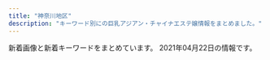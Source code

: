 ```yaml
---
title: "神奈川地区"
description: "キーワード別にの巨乳アジアン・チャイナエステ嬢情報をまとめました。"
---
```


新着画像と新着キーワードをまとめています。
2021年04月22日の情報です。

<DmmAffiliateIns />
<KeywordTable
  shops={
    [
    {
        "url": "http://onlyone-relax.xyz/",
        "name": "\u30ad\u30e5\u30fc\u30c8",
        "station": "JR\u5c0f\u7530\u539f\u99c5\u897f\u53e3",
        "keywords": {
            "E": 8,
            "F": 8,
            "C": 8,
            "D": 61
        },
        "img_links": [
            "http://onlyone-relax.xyz/images/cg02.jpg",
            "http://onlyone-relax.xyz/images/cg10.jpg",
            "http://onlyone-relax.xyz/images/top.png",
            "http://onlyone-relax.xyz/images/spacer300x450.png",
            "http://onlyone-relax.xyz/images/cg08.jpg",
            "http://onlyone-relax.xyz/images/cg07.jpg",
            "http://onlyone-relax.xyz/images/cg09.jpg",
            "http://onlyone-relax.xyz/images/cg03.jpg",
            "http://onlyone-relax.xyz/images/2.jpg",
            "http://onlyone-relax.xyz/images/4.jpg",
            "http://onlyone-relax.xyz/images/cg06.jpg",
            "http://onlyone-relax.xyz/images/cg05.jpg",
            "http://onlyone-relax.xyz/images/qr.jpg",
            "http://onlyone-relax.xyz/images/cg04.jpg",
            "http://onlyone-relax.xyz/images/1.jpg",
            "http://onlyone-relax.xyz/images/cg01.jpg",
            "http://onlyone-relax.xyz/images/top2.png"
        ]
    },
    {
        "url": "http://en.este88.com/",
        "keywords": {},
        "station": "JR\u85e4\u6ca2\u99c5\u5317\u53e3",
        "img_links": [
            "http://en.este88.com/gals/aya1.jpg",
            "http://en.este88.com/i/images/info_12.jpg",
            "http://en.este88.com/gals/saya1.jpg",
            "http://en.este88.com/i/images/info_07.jpg",
            "http://en.este88.com/gals/emi1.jpg",
            "http://en.este88.com/gals/rena1.jpg",
            "http://en.este88.com/gals/yuyu1.jpg",
            "http://en.este88.com/i/images/info_15.jpg",
            "http://en.este88.com/gals/koko1.jpg",
            "http://en.este88.com/gals/asuka1.jpg",
            "http://en.este88.com/gals/nana1.jpg",
            "http://en.este88.com/i/images/info_09.jpg",
            "http://en.este88.com/images/info.png",
            "http://en.este88.com/gals/mika1.jpg"
        ],
        "name": "\u7e01"
    },
    {
        "keywords": {},
        "name": "\u82b1\u306e\u604b",
        "url": "http://www.sh-riraku77.site/",
        "img_links": [
            "http://www.sh-riraku77.site/plus/images/room1.jpg",
            "http://www.sh-riraku77.site/uploads/210325/1-210325133926495.jpg",
            "http://www.sh-riraku77.site/plus/images/room4.jpg",
            "http://www.sh-riraku77.site/plus/images/room2.jpg",
            "http://www.sh-riraku77.site/picture/s_new.png",
            "http://www.sh-riraku77.site/picture/photo3.png",
            "http://www.sh-riraku77.site/picture/top22.png",
            "http://www.sh-riraku77.site/picture/end.png",
            "http://www.sh-riraku77.site/uploads/201214/1-201214130312232.jpg",
            "http://www.sh-riraku77.site/picture/i_therapist.png",
            "http://www.sh-riraku77.site/plus/images/room3.jpg",
            "http://www.sh-riraku77.site/picture/top23.png",
            "http://www.sh-riraku77.site/picture/s_staff.png"
        ],
        "station": "JR\u65b0\u6749\u7530\u99c5\u897f\u53e3"
    },
    {
        "url": "https://candy.jps.cm/",
        "station": "\u5927\u78ef\u99c5",
        "img_links": [
            "https://candy.jps.cm/images/news_bj2.jpg",
            "https://candy.jps.cm/images/top.jpg",
            "https://candy.jps.cm/images/room4.jpg",
            "https://candy.jps.cm/images/s_link.jpg",
            "https://candy.jps.cm/photos/sites/46/2021/03/2021032412025519.jpg",
            "https://candy.jps.cm/photos/sites/46/2021/03/2021032412025333.jpg",
            "https://candy.jps.cm/images/s_staff.jpg",
            "https://candy.jps.cm/images/mobile.jpg",
            "https://candy.jps.cm/images/tel.jpg",
            "https://candy.jps.cm/images/new.jpg",
            "https://candy.jps.cm/images/room1.jpg",
            "https://candy.jps.cm/images/s_face.jpg",
            "https://candy.jps.cm/images/room2.jpg",
            "https://candy.jps.cm/images/s2.jpg",
            "https://candy.jps.cm/photos/sites/46/2021/03/2021032412025477.jpg",
            "https://candy.jps.cm/photos/sites/46/2021/03/2021032412025571.jpg",
            "https://candy.jps.cm/images/room3.jpg",
            "https://candy.jps.cm/images/s1.jpg",
            "https://candy.jps.cm/images/s_news.jpg"
        ],
        "keywords": {
            "C": 12,
            "D": 64,
            "85": 16,
            "86": 48
        },
        "name": "\u30ad\u30e3\u30f3\u30c7\u30a3"
    },
    {
        "name": "\u5143\u6c17\u3082\u308a\u3082\u308a",
        "keywords": {},
        "station": "\u79e6\u91ce\u99c5\u5317\u53e3",
        "url": "http://genkimorimori.ies.bz/",
        "img_links": [
            "http://genkimorimori.ies.bz/images/g7.jpg",
            "http://genkimorimori.ies.bz/images/mobile.jpg",
            "http://genkimorimori.ies.bz/images/g13.jpg",
            "http://genkimorimori.ies.bz/photos/sites/68/2021/03/2021031903185869.jpg",
            "http://genkimorimori.ies.bz/photos/sites/68/2020/11/2020110308572993.jpg",
            "http://genkimorimori.ies.bz/images/g11.jpg",
            "http://genkimorimori.ies.bz/images/g16.jpg",
            "http://genkimorimori.ies.bz/photos/sites/68/2020/11/2020112402100578.jpg",
            "http://genkimorimori.ies.bz/images/info.jpg",
            "http://genkimorimori.ies.bz/images/g15.jpg",
            "http://genkimorimori.ies.bz/images/1.jpg",
            "http://genkimorimori.ies.bz/photos/sites/68/2020/12/2020120703525262.jpg",
            "http://genkimorimori.ies.bz/images/staff_bj3.jpg",
            "http://genkimorimori.ies.bz/photos/sites/68/2020/12/202012150154361.jpg",
            "http://genkimorimori.ies.bz/images/info2.jpg",
            "http://genkimorimori.ies.bz/images/g3.jpg",
            "http://genkimorimori.ies.bz/photos/sites/68/2020/11/2020112402100696.jpg",
            "http://genkimorimori.ies.bz/images/top.jpg",
            "http://genkimorimori.ies.bz/photos/sites/68/2020/12/2020120502191455.jpg",
            "http://genkimorimori.ies.bz/images/s_link.jpg",
            "http://genkimorimori.ies.bz/images/s_staff.jpg",
            "http://genkimorimori.ies.bz/photos/sites/68/2021/01/2021011903470168.jpg",
            "http://genkimorimori.ies.bz/photos/sites/68/2020/11/2020110308572890.jpg",
            "http://genkimorimori.ies.bz/photos/sites/68/2020/11/2020110308582485.jpg",
            "http://genkimorimori.ies.bz/images/dairy1.jpg",
            "http://genkimorimori.ies.bz/photos/sites/68/2021/04/2021040109162539.jpg",
            "http://genkimorimori.ies.bz/images/g2.jpg",
            "http://genkimorimori.ies.bz/photos/sites/68/2020/12/2020121003212539.jpg",
            "http://genkimorimori.ies.bz/images/s_cosplay.jpg",
            "http://genkimorimori.ies.bz/images/g10.jpg",
            "http://genkimorimori.ies.bz/images/g14.jpg",
            "http://genkimorimori.ies.bz/images/g17.jpg",
            "http://genkimorimori.ies.bz/images/pick.jpg",
            "http://genkimorimori.ies.bz/photos/sites/68/2021/01/2021013007244222.jpg",
            "http://genkimorimori.ies.bz/images/g1.jpg",
            "http://genkimorimori.ies.bz/images/news1.jpg",
            "http://genkimorimori.ies.bz/photos/sites/68/2020/11/2020110308572868.jpg",
            "http://genkimorimori.ies.bz/images/2.jpg"
        ]
    },
    {
        "station": "JR\u5e73\u585a\u99c5\u897f\u53e3",
        "keywords": {
            "C": 6
        },
        "name": "\u693f",
        "url": "http://o-jp.com/tsubaki/",
        "img_links": [
            "http://o-jp.com/tsubaki/images/mimi1.jpg",
            "http://o-jp.com/tsubaki/images/photo01.jpg",
            "http://o-jp.com/tsubaki/images/t_mobile.jpg",
            "http://o-jp.com/tsubaki/images/photo04.jpg",
            "http://o-jp.com/tsubaki/images/t_discount.jpg",
            "http://o-jp.com/tsubaki/images/photo02.jpg",
            "http://o-jp.com/tsubaki/images/index_enter.jpg",
            "http://o-jp.com/tsubaki/images/photo03.jpg"
        ]
    },
    {
        "station": "JR\u6238\u585a\u99c5\u6771\u53e3",
        "url": "http://pretty-esthe.com/",
        "keywords": {
            "86": 18,
            "E": 3,
            "D": 15
        },
        "img_links": [
            "http://pretty-esthe.com/images/staff_s.png",
            "http://pretty-esthe.com/images/cg02.jpg",
            "http://pretty-esthe.com/images/cg06.jpg",
            "http://pretty-esthe.com/images/r2.jpg",
            "http://pretty-esthe.com/images/cg05.jpg",
            "http://pretty-esthe.com/images/cg07.jpg",
            "http://pretty-esthe.com/images/r3.jpg",
            "http://pretty-esthe.com/images/evetop.png",
            "http://pretty-esthe.com/images/cg09.jpg",
            "http://pretty-esthe.com/images/top.png",
            "http://pretty-esthe.com/images/r1.jpg",
            "http://pretty-esthe.com/images/r4.jpg",
            "http://pretty-esthe.com/images/cg01.jpg",
            "http://pretty-esthe.com/images/news.png"
        ],
        "name": "\u840c\u3048"
    },
    {
        "keywords": {},
        "name": "\u3055\u308f\u3084\u304b",
        "station": "JR\u5e73\u585a\u99c5\u5317\u53e3",
        "img_links": [
            "http://hiratsuka-est.com/images/g4.jpg",
            "http://hiratsuka-est.com/images/rr1.jpg",
            "http://hiratsuka-est.com/images/zi-staff.png",
            "http://hiratsuka-est.com/images/zi-link.png",
            "http://hiratsuka-est.com/images/tiao2.jpg",
            "http://hiratsuka-est.com/images/chc.jpg",
            "http://hiratsuka-est.com/images/r1.jpg",
            "http://hiratsuka-est.com/images/r5.jpg",
            "http://hiratsuka-est.com/images/top.jpg",
            "http://hiratsuka-est.com/images/g0.jpg",
            "http://hiratsuka-est.com/images/banna2.jpg",
            "http://hiratsuka-est.com/images/mi.jpg",
            "http://hiratsuka-est.com/images/g1.jpg",
            "http://hiratsuka-est.com/images/zi-faq.png",
            "http://hiratsuka-est.com/images/rina.jpg",
            "http://hiratsuka-est.com/images/tel.jpg",
            "http://hiratsuka-est.com/images/left.jpg",
            "http://hiratsuka-est.com/images/banna.jpg",
            "http://hiratsuka-est.com/images/r9.jpg",
            "http://hiratsuka-est.com/images/g2.jpg",
            "http://hiratsuka-est.com/images/g3.jpg",
            "http://hiratsuka-est.com/images/right.jpg",
            "http://hiratsuka-est.com/images/new1.jpg",
            "http://hiratsuka-est.com/images/r3.jpg",
            "http://hiratsuka-est.com/images/banna1.jpg",
            "http://hiratsuka-est.com/images/r7.jpg",
            "http://hiratsuka-est.com/images/r4.jpg",
            "http://hiratsuka-est.com/images/ll1.jpg",
            "http://hiratsuka-est.com/images/r8.jpg",
            "http://hiratsuka-est.com/images/r6.jpg"
        ],
        "url": "http://hiratsuka-est.com/"
    },
    {
        "img_links": [
            "http://lavender-est.xyz/girl/7_2.jpg",
            "http://lavender-est.xyz/images/tel.png",
            "http://lavender-est.xyz/girl/2_1.jpg",
            "http://lavender-est.xyz/girl/11_2.jpg",
            "http://lavender-est.xyz/girl/9_1.jpg",
            "http://lavender-est.xyz/girl/3_1.jpg",
            "http://lavender-est.xyz/images/room/r1.jpg",
            "http://lavender-est.xyz/images/room/r3.jpg",
            "http://lavender-est.xyz/girl/8.jpg",
            "http://lavender-est.xyz/girl/15_1.jpg",
            "http://lavender-est.xyz/images/room/r4.jpg",
            "http://lavender-est.xyz/girl/7.jpg",
            "http://lavender-est.xyz/girl/5.jpg",
            "http://lavender-est.xyz/girl/4_1.jpg",
            "http://lavender-est.xyz/girl/2.jpg",
            "http://lavender-est.xyz/images/bar_staff.jpg",
            "http://lavender-est.xyz/girl/7_1.jpg",
            "http://lavender-est.xyz/images/pro_girl_line.jpg",
            "http://lavender-est.xyz/girl/5_2.jpg",
            "http://lavender-est.xyz/girl/5_1.jpg",
            "http://lavender-est.xyz/images/lr_02.jpg",
            "http://lavender-est.xyz/images/twitter.jpg",
            "http://lavender-est.xyz/girl/14_2.jpg",
            "http://lavender-est.xyz/girl/9.jpg",
            "http://lavender-est.xyz/girl/10_2.jpg",
            "http://lavender-est.xyz/girl/6.jpg",
            "http://lavender-est.xyz/images/mobile.png",
            "http://lavender-est.xyz/girl/14.jpg",
            "http://lavender-est.xyz/girl/14_1.jpg",
            "http://lavender-est.xyz/girl/10.jpg",
            "http://lavender-est.xyz/girl/4.jpg",
            "http://lavender-est.xyz/girl/9_2.jpg",
            "http://lavender-est.xyz/i/girl/11.jpg",
            "http://lavender-est.xyz/girl/10_1.jpg",
            "http://lavender-est.xyz/girl/15.jpg",
            "http://lavender-est.xyz/girl/11_1.jpg",
            "http://lavender-est.xyz/girl/11.jpg",
            "http://lavender-est.xyz/girl/5_3.jpg",
            "http://lavender-est.xyz/girl/3.jpg",
            "http://lavender-est.xyz/images/room/r2.jpg",
            "http://lavender-est.xyz/images/top01.jpg"
        ],
        "station": "JR\u85e4\u6ca2\u99c5\u5357\u53e3",
        "name": "\u30e9\u30d9\u30f3\u30c0\u30fc",
        "url": "http://lavender-est.xyz/",
        "keywords": {}
    },
    {
        "keywords": {},
        "station": "JR\u5927\u8239\u99c5\u6771\u53e3",
        "url": "http://haruk.work/",
        "img_links": [
            "http://haruk.work/images/2.jpg",
            "http://haruk.work/img/akari1.jpg",
            "http://haruk.work/sp/images/head.jpg",
            "http://haruk.work/sp/images/info.png",
            "http://haruk.work/images/sys.png",
            "http://haruk.work/sp/img/ayumi1.jpg",
            "http://haruk.work/sp/images/int5.jpg",
            "http://haruk.work/sp/images/2.jpg",
            "http://haruk.work/sp/images/sms.jpg",
            "http://haruk.work/images/line.png",
            "http://haruk.work/sp/images/footer.png",
            "http://haruk.work/images/rec2.jpg",
            "http://haruk.work/images/1.jpg",
            "http://haruk.work/sp/images/1.jpg",
            "http://haruk.work/sp/images/3.jpg",
            "http://haruk.work/images/interior_t.jpg",
            "http://haruk.work/sp/images/staff_t.jpg",
            "http://haruk.work/sp/images/info_t.jpg",
            "http://haruk.work/sp/menu/staff.jpg",
            "http://haruk.work/sp/images/ac1.jpg",
            "http://haruk.work/sp/images/interior_t.jpg",
            "http://haruk.work/images/info.png",
            "http://haruk.work/images/int1.png",
            "http://haruk.work/sp/images/int4.jpg",
            "http://haruk.work/images/sm.jpg",
            "http://haruk.work/sp/images/rec1.png",
            "http://haruk.work/images/news.png",
            "http://haruk.work/images/ta.jpg",
            "http://haruk.work/sp/img/yuna1.jpg",
            "http://haruk.work/sp/img/akari1.jpg",
            "http://haruk.work/img/ayumi1.jpg",
            "http://haruk.work/images/3.jpg",
            "http://haruk.work/images/head.jpg",
            "http://haruk.work/img/yuna1.jpg",
            "http://haruk.work/sp/images/int3.jpg",
            "http://haruk.work/images/tel.jpg",
            "http://haruk.work/sp/images/newsb.png",
            "http://haruk.work/sp/images/sys.png",
            "http://haruk.work/images/staff_t.jpg",
            "http://haruk.work/sp/menu/top.jpg",
            "http://haruk.work/sp/images/int1.jpg",
            "http://haruk.work/images/int2.png",
            "http://haruk.work/sp/images/rec2.jpg",
            "http://haruk.work/sp/images/ac2.jpg",
            "http://haruk.work/sp/images/int2.jpg",
            "http://haruk.work/sp/images/news.jpg",
            "http://haruk.work/images/rec1.png",
            "http://haruk.work/sp/images/tel.jpg"
        ],
        "name": "\u5eb7\u7f8e\uff5e\u30b3\u30a6\u30df\uff5e"
    },
    {
        "url": "http://izumi.ests.jp/",
        "img_links": [
            "http://izumi.ests.jp/images/info2.jpg",
            "http://izumi.ests.jp/images/s1.jpg",
            "http://izumi.ests.jp/images/s_news.jpg",
            "http://izumi.ests.jp/photos/sites/54/2020/09/2020092004565418.jpg",
            "http://izumi.ests.jp/photos/sites/54/2019/10/2019100205592997.jpg",
            "http://izumi.ests.jp/photos/sites/54/2020/05/2020051209400132.jpg",
            "http://izumi.ests.jp/photos/sites/54/2020/07/2020070605483923.jpg",
            "http://izumi.ests.jp/images/room2.jpg",
            "http://izumi.ests.jp/images/service2.jpg",
            "http://izumi.ests.jp/images/room1.jpg",
            "http://izumi.ests.jp/images/info.jpg",
            "http://izumi.ests.jp/images/service4.jpg",
            "http://izumi.ests.jp/photos/sites/54/2020/12/2020121307073529.jpg",
            "http://izumi.ests.jp/images/s3.jpg",
            "http://izumi.ests.jp/images/top.jpg",
            "http://izumi.ests.jp/images/service3.jpg",
            "http://izumi.ests.jp/photos/sites/54/2019/10/2019100205593058.jpg",
            "http://izumi.ests.jp/images/room4.jpg",
            "http://izumi.ests.jp/images/service1.jpg",
            "http://izumi.ests.jp/images/room3.jpg",
            "http://izumi.ests.jp/images/mobile.jpg"
        ],
        "station": "\u6e58\u5357\u53f0\u99c5\u897f\u53e3",
        "keywords": {
            "85": 28,
            "87": 7,
            "86": 7,
            "E": 7,
            "D": 35
        },
        "name": "\u6e58\u5357\u604b"
    },
    {
        "img_links": [
            "http://yu-raku.info/staff/s-miki1.jpg",
            "http://yu-raku.info/staff/s-yuko1.jpg",
            "http://yu-raku.info/images/c-therapist0.png",
            "http://yu-raku.info/images/pic-interior.png",
            "http://yu-raku.info/sp/images/bar-cover.png",
            "http://yu-raku.info/images/bar-therapist.png",
            "http://yu-raku.info/images/cam30min.png",
            "http://yu-raku.info/staff/s-nana1.jpg",
            "http://yu-raku.info/staff/s-kana1.jpg",
            "http://yu-raku.info/staff/s-emi5.jpg",
            "http://yu-raku.info/sp/images/bar-cam.png",
            "http://yu-raku.info/images/bar-cam.png",
            "http://yu-raku.info/images/sm-cam30min.png",
            "http://yu-raku.info/staff/s-sayuri1.jpg",
            "http://yu-raku.info/staff/s-niri1.jpg",
            "http://yu-raku.info/images/fotter.jpg",
            "http://yu-raku.info/images/bar-info.png",
            "http://yu-raku.info/staff/s-emi3.jpg",
            "http://yu-raku.info/images/b-interior.jpg",
            "http://yu-raku.info/sp/images/b-tel.png",
            "http://yu-raku.info/images/c-top0.png",
            "http://yu-raku.info/images/bar-interior.png",
            "http://yu-raku.info/staff/s-emi4.jpg",
            "http://yu-raku.info/images/bar-cover.png"
        ],
        "keywords": {},
        "url": "http://yu-raku.info/",
        "station": "JR\u5927\u8239\u99c5\u6771\u53e3",
        "name": "\u60a0\u697d"
    },
    {
        "keywords": {},
        "name": "\u968f\u7e01",
        "img_links": [
            "http://sui-en.work/img/hana1.jpg",
            "http://sui-en.work/images/sys3.png",
            "http://sui-en.work/images/news.jpg",
            "http://sui-en.work/images/b2.jpg",
            "http://sui-en.work/images/int3.png",
            "http://sui-en.work/images/staff_t.png",
            "http://sui-en.work/images/sys2.jpg",
            "http://sui-en.work/img/yuki1.jpg",
            "http://sui-en.work/images/b1.jpg",
            "http://sui-en.work/images/mobile.jpg",
            "http://sui-en.work/images/info.jpg",
            "http://sui-en.work/images/1.png",
            "http://sui-en.work/images/4.png",
            "http://sui-en.work/images/2.png",
            "http://sui-en.work/img/kaori1.jpg",
            "http://sui-en.work/images/head.jpg",
            "http://sui-en.work/images/int1.png",
            "http://sui-en.work/images/3.png",
            "http://sui-en.work/images/interior_t.png",
            "http://sui-en.work/img/sena1.jpg",
            "http://sui-en.work/images/int2.png",
            "http://sui-en.work/images/sys1.jpg",
            "http://sui-en.work/images/tr.jpg",
            "http://sui-en.work/images/ta.jpg"
        ],
        "station": "JR\u5e73\u585a\u99c5\u5317\u53e3",
        "url": "http://sui-en.work/"
    },
    {
        "url": "http://hana-tobira.xyz/",
        "name": "\u82b1\u306e\u6249",
        "img_links": [
            "http://hana-tobira.xyz/images/tite-staff.jpg",
            "http://hana-tobira.xyz/images/g4.jpg",
            "http://hana-tobira.xyz/images/tite-i.png",
            "http://hana-tobira.xyz/images/g5.jpg",
            "http://hana-tobira.xyz/images/mobile.jpg",
            "http://hana-tobira.xyz/images/g.jpg",
            "http://hana-tobira.xyz/images/pickup_t.jpg",
            "http://hana-tobira.xyz/images/g2.jpg",
            "http://hana-tobira.xyz/images/tite-link.jpg",
            "http://hana-tobira.xyz/images/end.png",
            "http://hana-tobira.xyz/images/g7.jpg",
            "http://hana-tobira.xyz/images/g6.jpg"
        ],
        "keywords": {
            "C": 13
        },
        "station": "JR\u85e4\u6ca2\u99c5\u5357\u53e3"
    },
    {
        "url": "http://hoguraku.info/",
        "img_links": [
            "http://hoguraku.info/_src/22294025/1_20180513213551260.jpg",
            "http://hoguraku.info/_src/22266495/navi_06.png",
            "http://hoguraku.info/_src/55131553/img20210408153832112943.png",
            "http://hoguraku.info/_src/37673393/wechatimg98.jpg",
            "http://hoguraku.info/_src/22294026/wechatimg239.jpg",
            "http://hoguraku.info/_src/22266490/navi2_03.png",
            "http://hoguraku.info/_src/22294409/img20180513220122069421.png",
            "http://hoguraku.info/_src/22266400/wechatimg94_20191205204136458.jpg",
            "http://hoguraku.info/_src/22293865/sign.png",
            "http://hoguraku.info/_src/25168346/staff-2_20180823215120776.jpg",
            "http://hoguraku.info/_src/22296695/pup.png",
            "http://hoguraku.info/_src/22294030/wechatimg175.jpg",
            "http://hoguraku.info/_src/22266494/navi2_05.png",
            "http://hoguraku.info/_src/22266486/navi2_01.png",
            "http://hoguraku.info/staff-1.jpg",
            "http://hoguraku.info/_src/22294031/wechatimg175.jpg",
            "http://hoguraku.info/staff-2.jpg",
            "http://hoguraku.info/_src/22266487/navi_02.png",
            "http://hoguraku.info/staff-4.jpg",
            "http://hoguraku.info/_src/22293601/newspinkup.png",
            "http://hoguraku.info/_src/22266488/navi2_02.png",
            "http://hoguraku.info/_src/22266493/navi_05.png",
            "http://hoguraku.info/_src/22294027/wechatimg239.jpg",
            "http://hoguraku.info/_src/22294024/1_20180513213551260.jpg",
            "http://hoguraku.info/_src/22293781/sign.png",
            "http://hoguraku.info/_src/22266489/navi_03.png",
            "http://hoguraku.info/_src/22266398/img20180513214352559347.png",
            "http://hoguraku.info/_src/22296687/pup.png",
            "http://hoguraku.info/_src/22266496/navi2_06.png",
            "http://hoguraku.info/_src/22266524/wechatimg96_20191205204603604.jpg",
            "http://hoguraku.info/_src/22266491/navi_04.png",
            "http://hoguraku.info/_src/22296697/pup.png",
            "http://hoguraku.info/_src/22294028/3_20180513213551306.jpg",
            "http://hoguraku.info/staff-3.jpg",
            "http://hoguraku.info/_src/22293610/pup.png",
            "http://hoguraku.info/_src/22293820/wechatimg744.jpg",
            "http://hoguraku.info/_src/22266485/navi_01.png",
            "http://hoguraku.info/_src/22294029/3_20180513213551306.jpg",
            "http://hoguraku.info/_src/22266492/navi2_04.png"
        ],
        "keywords": {},
        "name": "\u3055\u304f\u3089",
        "station": "JR\u5927\u8239\u99c5\u6771\u53e3"
    },
    {
        "station": "\u4e0a\u5927\u5ca1\u99c5",
        "keywords": {
            "D": 10,
            "88": 5,
            "85": 5,
            "C": 13,
            "87": 10,
            "E": 10
        },
        "name": "\u3075\u308f\u3075\u308f\u5a18",
        "img_links": [
            "https://fuwafuwa-girl.jpn.vin/photos/sites/34/2021/02/2021022406110384.jpg",
            "https://fuwafuwa-girl.jpn.vin/images/room3.jpg",
            "https://fuwafuwa-girl.jpn.vin/images/m15.jpg",
            "https://fuwafuwa-girl.jpn.vin/images/m8.jpg",
            "https://fuwafuwa-girl.jpn.vin/images/m13.jpg",
            "https://fuwafuwa-girl.jpn.vin/images/m7.jpg",
            "https://fuwafuwa-girl.jpn.vin/images/m14.jpg",
            "https://fuwafuwa-girl.jpn.vin/images/room4.jpg",
            "https://fuwafuwa-girl.jpn.vin/images/info.jpg",
            "https://fuwafuwa-girl.jpn.vin/images/s_staff.png",
            "https://fuwafuwa-girl.jpn.vin/images/room1.jpg",
            "https://fuwafuwa-girl.jpn.vin/images/s_link.png",
            "https://fuwafuwa-girl.jpn.vin/photos/sites/34/2021/02/2021022406110276.jpg",
            "https://fuwafuwa-girl.jpn.vin/images/s_massage.png",
            "https://fuwafuwa-girl.jpn.vin/images/s_news.png",
            "https://fuwafuwa-girl.jpn.vin/photos/sites/34/2021/02/2021022406110282.jpg",
            "https://fuwafuwa-girl.jpn.vin/images/m11.jpg",
            "https://fuwafuwa-girl.jpn.vin/images/m10.jpg",
            "https://fuwafuwa-girl.jpn.vin/images/m9.jpg",
            "https://fuwafuwa-girl.jpn.vin/images/m12.jpg",
            "https://fuwafuwa-girl.jpn.vin/images/room2.jpg",
            "https://fuwafuwa-girl.jpn.vin/images/s_pick.png",
            "https://fuwafuwa-girl.jpn.vin/images/mobile.jpg",
            "https://fuwafuwa-girl.jpn.vin/photos/sites/34/2021/02/202102240611046.jpg",
            "https://fuwafuwa-girl.jpn.vin/images/top.png"
        ],
        "url": "https://fuwafuwa-girl.jpn.vin/"
    },
    {
        "img_links": [
            "http://cherry.este.work/yui.jpg",
            "http://cherry.este.work/foot01.jpg",
            "http://cherry.este.work/staff05-b.png",
            "http://cherry.este.work/m-head03.jpg",
            "http://cherry.este.work/baner.jpg",
            "http://cherry.este.work/anna.jpg",
            "http://cherry.este.work/staff03-b.png",
            "http://cherry.este.work/call.png",
            "http://cherry.este.work/staff02-b.png"
        ],
        "station": "JR\u5c0f\u7530\u539f\u99c5\u6771\u53e3",
        "name": "\u30cf\u30cb\u30fc\u30cf\u30cb\u30fc",
        "keywords": {
            "90": 3,
            "F": 1,
            "E": 1,
            "92": 1,
            "D": 3,
            "85": 1
        },
        "url": "http://cherry.este.work/"
    },
    {
        "station": "\u6e58\u5357\u53f0\u99c5\u897f\u53e3",
        "keywords": {},
        "img_links": [
            "http://vinerty.xyz/uploads/210414/1-210414154313312.jpg",
            "http://vinerty.xyz/uploads/210414/1-21041416305D18.jpg",
            "http://vinerty.xyz/templets/default/picture/rec1.png",
            "http://vinerty.xyz/uploads/210414/1-2104141542145O.jpg",
            "http://vinerty.xyz/uploads/180620/1-1P62010154K00.png",
            "http://vinerty.xyz/uploads/210414/1-21041415424K61.jpg",
            "http://vinerty.xyz/templets/default/picture/head.jpg",
            "http://vinerty.xyz/uploads/210414/1-210414154346291.png",
            "http://vinerty.xyz/uploads/180620/1-1P62010193X63.jpg",
            "http://vinerty.xyz/uploads/210414/1-2104141542312N.jpg",
            "http://vinerty.xyz/templets/default/picture/staff_t.jpg",
            "http://vinerty.xyz/templets/default/picture/news.jpg",
            "http://vinerty.xyz/templets/default/picture/interior_t.jpg"
        ],
        "name": "\u6e05\u6c34\u6e7e",
        "url": "http://vinerty.xyz/"
    },
    {
        "url": "http://www.relax-fairyark.info/",
        "station": "JR\u85e4\u6ca2\u99c5\u5357\u53e3",
        "img_links": [
            "http://www.relax-fairyark.info/img/st227.jpg",
            "http://www.relax-fairyark.info/img/st255.jpg",
            "http://www.relax-fairyark.info/img/vlt.png",
            "http://www.relax-fairyark.info/img/sta260.jpg",
            "http://www.relax-fairyark.info/img/st150.jpg",
            "http://www.relax-fairyark.info/img/st262.jpg",
            "http://www.relax-fairyark.info/img/sta150.jpg",
            "http://www.relax-fairyark.info/img/sta223.jpg",
            "http://www.relax-fairyark.info/img/body2.jpg",
            "http://www.relax-fairyark.info/img/botton.jpg",
            "http://www.relax-fairyark.info/img/head.jpg",
            "http://www.relax-fairyark.info/img/st220.jpg",
            "http://www.relax-fairyark.info/img/sta213.jpg",
            "http://www.relax-fairyark.info/img/st260.jpg",
            "http://www.relax-fairyark.info/img/st1.jpg",
            "http://www.relax-fairyark.info/img/tel.png",
            "http://www.relax-fairyark.info/img/sta262.jpg",
            "http://www.relax-fairyark.info/img/st261.jpg",
            "http://www.relax-fairyark.info/img/st256.jpg",
            "http://www.relax-fairyark.info/img/sta256.jpg",
            "http://www.relax-fairyark.info/img/sta220.jpg",
            "http://www.relax-fairyark.info/img/st223.jpg",
            "http://www.relax-fairyark.info/img/sta255.jpg",
            "http://www.relax-fairyark.info/img/st0220.jpg",
            "http://www.relax-fairyark.info/img/st213.jpg",
            "http://www.relax-fairyark.info/img/sta252.jpg",
            "http://www.relax-fairyark.info/img/nos.jpg",
            "http://www.relax-fairyark.info/img/sta261.jpg",
            "http://www.relax-fairyark.info/img/footbotton.png",
            "http://www.relax-fairyark.info/img/st252.jpg"
        ],
        "keywords": {
            "C": 3,
            "E": 5,
            "85": 3,
            "86": 4,
            "D": 4,
            "87": 5
        },
        "name": "Fairy Ark"
    },
    {
        "station": "JR\u5e73\u585a\u99c5\u897f\u53e3",
        "img_links": [
            "http://es-hanabi.xyz/images/g4.jpg",
            "http://es-hanabi.xyz/images/g1.jpg",
            "http://es-hanabi.xyz/images/r2.jpg",
            "http://es-hanabi.xyz/images/r8.jpg",
            "http://es-hanabi.xyz/images/new1.jpg",
            "http://es-hanabi.xyz/images/r6.jpg",
            "http://es-hanabi.xyz/images/g0.jpg",
            "http://es-hanabi.xyz/images/g3.jpg",
            "http://es-hanabi.xyz/images/r5.jpg",
            "http://es-hanabi.xyz/images/mobile.png",
            "http://es-hanabi.xyz/images/zi_staff.png",
            "http://es-hanabi.xyz/images/g2.jpg",
            "http://es-hanabi.xyz/images/r1.jpg",
            "http://es-hanabi.xyz/images/g5.jpg",
            "http://es-hanabi.xyz/images/r7.jpg",
            "http://es-hanabi.xyz/images/top.jpg"
        ],
        "name": "\u30cf\u30ca\u30d3",
        "url": "http://es-hanabi.xyz/",
        "keywords": {
            "C": 7
        }
    },
    {
        "url": "http://www.bestlove.iesjp.com/",
        "img_links": [
            "http://www.bestlove.iesjp.com/files/007.jpg",
            "http://www.bestlove.iesjp.com/files/003-03.jpg",
            "http://www.bestlove.iesjp.com/images/line.png",
            "http://www.bestlove.iesjp.com/files/005-02.jpg",
            "http://www.bestlove.iesjp.com/images/mobile.jpg",
            "http://www.bestlove.iesjp.com/files/001-02.jpg",
            "http://www.bestlove.iesjp.com/files/002.jpg",
            "http://www.bestlove.iesjp.com/photo_news/upimg/80412607e8c301f1d9_0.jpg",
            "http://www.bestlove.iesjp.com/photo_news/upimg/694716066af5752b7c_1.jpg",
            "http://www.bestlove.iesjp.com/files/001.jpg",
            "http://www.bestlove.iesjp.com/files/005.jpg",
            "http://www.bestlove.iesjp.com/files/005-03.jpg",
            "http://www.bestlove.iesjp.com/files/006.jpg",
            "http://www.bestlove.iesjp.com/files/001-03.jpg",
            "http://www.bestlove.iesjp.com/files/006-02.jpg",
            "http://www.bestlove.iesjp.com/files/007-03.jpg",
            "http://www.bestlove.iesjp.com/files/004-02.jpg",
            "http://www.bestlove.iesjp.com/files/004.jpg",
            "http://www.bestlove.iesjp.com/images/atomosky.jpg",
            "http://www.bestlove.iesjp.com/files/003.jpg",
            "http://www.bestlove.iesjp.com/files/002-03.jpg",
            "http://www.bestlove.iesjp.com/files/007-02.jpg",
            "http://www.bestlove.iesjp.com/files/006-03.jpg",
            "http://www.bestlove.iesjp.com/files/004-03.jpg",
            "http://www.bestlove.iesjp.com/images/r3.jpg",
            "http://www.bestlove.iesjp.com/files/003-02.jpg",
            "http://www.bestlove.iesjp.com/files/002-02.jpg"
        ],
        "station": "JR\u5e73\u585a\u99c5\u5317\u53e3",
        "keywords": {
            "D": 8,
            "83": 12,
            "C": 31,
            "87": 12
        },
        "name": "Best Love \uff5e\u30d9\u30b9\u30c8\u30e9\u30d6\uff5e"
    },
    {
        "img_links": [
            "http://yushinen.info/images/room1.jpg",
            "http://yushinen.info/images/room5.jpg",
            "http://yushinen.info/images/g4.jpg",
            "http://yushinen.info/images/room3.jpg",
            "http://yushinen.info/images/room4.jpg",
            "http://yushinen.info/images/g3.jpg",
            "http://yushinen.info/images/nei-03.png",
            "http://yushinen.info/images/mobile.png",
            "http://yushinen.info/images/top.jpg",
            "http://yushinen.info/images/g6.jpg",
            "http://yushinen.info/images/g5.jpg",
            "http://yushinen.info/images/flw.png",
            "http://yushinen.info/images/room2.jpg",
            "http://yushinen.info/images/g2.jpg",
            "http://yushinen.info/images/g7.jpg",
            "http://yushinen.info/images/info.png",
            "http://yushinen.info/images/g1.jpg",
            "http://yushinen.info/images/g0.jpg",
            "http://yushinen.info/images/room6.jpg"
        ],
        "keywords": {},
        "name": "\u7652\u5fc3\u5712",
        "url": "http://yushinen.info/",
        "station": "JR\u85e4\u6ca2\u99c5\u5357\u53e3"
    },
    {
        "keywords": {},
        "url": "http://f-kaori.work/",
        "station": "JR\u85e4\u6ca2\u99c5\u5357\u53e3",
        "img_links": [
            "http://f-kaori.work/images/8.jpg",
            "http://f-kaori.work/sp/images/pc.jpg",
            "http://f-kaori.work/images/line.png",
            "http://f-kaori.work/images/sm.jpg",
            "http://f-kaori.work/img/emi1.jpg",
            "http://f-kaori.work/images/interior_t.jpg",
            "http://f-kaori.work/sp/images/8.jpg",
            "http://f-kaori.work/sp/images/sisu_t.png",
            "http://f-kaori.work/sp/images/top.jpg",
            "http://f-kaori.work/images/3.jpg",
            "http://f-kaori.work/images/mobile.jpg",
            "http://f-kaori.work/images/head.jpg",
            "http://f-kaori.work/images/int2.png",
            "http://f-kaori.work/img/sasa1.jpg",
            "http://f-kaori.work/images/news.png",
            "http://f-kaori.work/sp/images/rec1.png",
            "http://f-kaori.work/sp/images/7.jpg",
            "http://f-kaori.work/sp/images/int1.png",
            "http://f-kaori.work/sp/images/topgirl.png",
            "http://f-kaori.work/img/yoka1.jpg",
            "http://f-kaori.work/images/9.jpg",
            "http://f-kaori.work/sp/images/int2.png",
            "http://f-kaori.work/sp/images/rec3.png",
            "http://f-kaori.work/sp/img/sasa1.jpg",
            "http://f-kaori.work/sp/images/footer.png",
            "http://f-kaori.work/img/risa1.jpg",
            "http://f-kaori.work/sp/img/aya1.jpg",
            "http://f-kaori.work/sp/img/yumi1.jpg",
            "http://f-kaori.work/sp/menu/top.jpg",
            "http://f-kaori.work/sp/images/tel.jpg",
            "http://f-kaori.work/sp/images/6.jpg",
            "http://f-kaori.work/sp/images/3.jpg",
            "http://f-kaori.work/img/sin1.jpg",
            "http://f-kaori.work/sp/images/sys.png",
            "http://f-kaori.work/images/sisu_t.jpg",
            "http://f-kaori.work/sp/img/emi1.jpg",
            "http://f-kaori.work/images/sys.png",
            "http://f-kaori.work/images/sisu.png",
            "http://f-kaori.work/images/5.jpg",
            "http://f-kaori.work/images/rec2.jpg",
            "http://f-kaori.work/img/aya1.jpg",
            "http://f-kaori.work/sp/images/rec2.jpg",
            "http://f-kaori.work/images/1.jpg",
            "http://f-kaori.work/sp/img/risa1.jpg",
            "http://f-kaori.work/sp/img/sin1.jpg",
            "http://f-kaori.work/images/concept.png",
            "http://f-kaori.work/images/staff_t.jpg",
            "http://f-kaori.work/images/7.jpg",
            "http://f-kaori.work/sp/images/newsb.png",
            "http://f-kaori.work/img/sora1.jpg",
            "http://f-kaori.work/sp/img/sora1.jpg",
            "http://f-kaori.work/sp/images/9.jpg",
            "http://f-kaori.work/sp/img/yoka1.jpg",
            "http://f-kaori.work/sp/images/news.png",
            "http://f-kaori.work/sp/menu/interior.jpg",
            "http://f-kaori.work/img/yumi1.jpg",
            "http://f-kaori.work/images/rec1.png",
            "http://f-kaori.work/images/10.jpg",
            "http://f-kaori.work/sp/images/10.jpg",
            "http://f-kaori.work/sp/images/sisu.jpg",
            "http://f-kaori.work/sp/images/staff_t.jpg",
            "http://f-kaori.work/sp/menu/staff.jpg",
            "http://f-kaori.work/sp/images/head.jpg",
            "http://f-kaori.work/sp/images/1.jpg",
            "http://f-kaori.work/sp/images/interior_t.jpg",
            "http://f-kaori.work/images/6.jpg",
            "http://f-kaori.work/sp/images/5.jpg",
            "http://f-kaori.work/images/int1.png"
        ],
        "name": "\u85ab"
    },
    {
        "img_links": [
            "http://es-rei.work/_src/26838136/news.jpg",
            "http://es-rei.work/_src/26747296/line1.jpg",
            "http://es-rei.work/_src/26747170/base_01.png",
            "http://es-rei.work/_src/34041596/05859f21726dfcef9faa9bab12a2595.jpg",
            "http://es-rei.work/_src/26791115/_igp4263.jpg",
            "http://es-rei.work/_src/26747202/list_03.png",
            "http://es-rei.work/_src/26747114/base_03.png",
            "http://es-rei.work/_src/26747218/line1.jpg",
            "http://es-rei.work/_src/26747126/base_01.png",
            "http://es-rei.work/_src/26747206/navi2_02.png",
            "http://es-rei.work/_src/47863241/05859f21726dfcef9faa9bab12a2595.jpg",
            "http://es-rei.work/_src/34041599/line3.png",
            "http://es-rei.work/_src/26747304/line1.jpg",
            "http://es-rei.work/_src/26747226/line3.png",
            "http://es-rei.work/_src/26838160/line.png",
            "http://es-rei.work/_src/26747227/line3.png",
            "http://es-rei.work/_src/26838174/line.png",
            "http://es-rei.work/_src/26747132/line1.jpg",
            "http://es-rei.work/_src/26747153/base_01.png",
            "http://es-rei.work/_src/26747199/sign.png",
            "http://es-rei.work/_src/47863240/line3.png",
            "http://es-rei.work/2.jpg",
            "http://es-rei.work/_src/26747210/navi2_06.png",
            "http://es-rei.work/_src/26791053/_dsf9449.jpg",
            "http://es-rei.work/_src/26747300/line3.png",
            "http://es-rei.work/_src/34041693/line1.jpg",
            "http://es-rei.work/_src/26747209/navi2_05.png",
            "http://es-rei.work/_src/26824216/b0131b16446464e537eff864d8f041bb.jpg",
            "http://es-rei.work/_src/26747301/line3.png",
            "http://es-rei.work/_src/26747231/line1.jpg",
            "http://es-rei.work/_src/26747287/line3.png",
            "http://es-rei.work/_src/34124118/wechatimg26_20200914183556350.jpg",
            "http://es-rei.work/_src/26747225/wechatimg75.jpg",
            "http://es-rei.work/_src/26747222/line3.png",
            "http://es-rei.work/_src/26747185/base_01.png",
            "http://es-rei.work/1.jpg",
            "http://es-rei.work/_src/26747187/base_03.png",
            "http://es-rei.work/_src/26790995/wechatimg38_20181018221746252.jpg",
            "http://es-rei.work/_src/26747289/wechatimg77.jpg",
            "http://es-rei.work/_src/26747089/51d8ecbee4cc2935f070c539c37ded71.jpg",
            "http://es-rei.work/4.jpg",
            "http://es-rei.work/_src/26747302/wechatimg204.jpg",
            "http://es-rei.work/_src/26747208/navi2_04.png",
            "http://es-rei.work/_src/26824435/cam2.png",
            "http://es-rei.work/_src/26747292/wechatimg202.jpg",
            "http://es-rei.work/_src/26747288/line3.png",
            "http://es-rei.work/_src/26747086/base_01.png",
            "http://es-rei.work/_src/47863244/line1.jpg",
            "http://es-rei.work/_src/26747293/line3.png",
            "http://es-rei.work/_src/26838157/wechatimg77.jpg",
            "http://es-rei.work/3.jpg",
            "http://es-rei.work/_src/47863108/wechatimg26_20200914183556350.jpg",
            "http://es-rei.work/_src/26747294/line3.png",
            "http://es-rei.work/_src/26747158/base_03.png",
            "http://es-rei.work/_src/26747200/list_01.png",
            "http://es-rei.work/_src/47863242/100054276feb8d8cef3ac5199531cfe.jpg",
            "http://es-rei.work/_src/26747173/base_03.png",
            "http://es-rei.work/_src/26791049/_dsf9442.jpg",
            "http://es-rei.work/_src/26747204/list_05.png",
            "http://es-rei.work/5.jpg",
            "http://es-rei.work/_src/26747221/wechatimg164_1.jpg",
            "http://es-rei.work/_src/26747203/list_04.png",
            "http://es-rei.work/_src/26747207/navi2_03.png",
            "http://es-rei.work/_src/26747223/line3.png",
            "http://es-rei.work/_src/26838156/wechatimg204.jpg",
            "http://es-rei.work/_src/26838158/wechatimg75.jpg",
            "http://es-rei.work/_src/26747201/list_02.png",
            "http://es-rei.work/_src/26747205/navi2_01.png",
            "http://es-rei.work/_src/34041600/line3.png",
            "http://es-rei.work/_src/26747093/_igp4295.jpg",
            "http://es-rei.work/_src/47863239/line3.png",
            "http://es-rei.work/_src/26747141/base_03.png",
            "http://es-rei.work/_src/26791051/_dsf9446.jpg",
            "http://es-rei.work/_src/26747229/line1.jpg",
            "http://es-rei.work/_src/26838155/wechatimg202.jpg",
            "http://es-rei.work/_src/34041597/wechatimg26_20200914183556350.jpg"
        ],
        "url": "http://es-rei.work/",
        "name": "\u9e97",
        "keywords": {
            "83": 4,
            "86": 4,
            "85": 2,
            "89": 2
        },
        "station": "JR\u85e4\u6ca2\u99c5\u5357\u53e3"
    },
    {
        "url": "http://www.sugoi.esturl.com/",
        "img_links": [
            "http://www.sugoi.esturl.com/files/002.jpg",
            "http://www.sugoi.esturl.com/images/tit_new.png",
            "http://www.sugoi.esturl.com/images/sp_tit_new.png",
            "http://www.sugoi.esturl.com/files/005.jpg",
            "http://www.sugoi.esturl.com/files/001.jpg",
            "http://www.sugoi.esturl.com/images/tit_therapist.png",
            "http://www.sugoi.esturl.com/images/sp_tit_therapist.png",
            "http://www.sugoi.esturl.com/files/003.jpg",
            "http://www.sugoi.esturl.com/images/img_tel.png",
            "http://www.sugoi.esturl.com/images/maining.jpg",
            "http://www.sugoi.esturl.com/images/sp_top.jpg",
            "http://www.sugoi.esturl.com/photo_news/upimg/75643607cd8483a10c_0.jpg",
            "http://www.sugoi.esturl.com/images/top.jpg",
            "http://www.sugoi.esturl.com/files/004.jpg"
        ],
        "station": "JR\u6238\u585a\u99c5",
        "name": "\u3059\u3054\u3044\u7652\u3057",
        "keywords": {
            "86": 12,
            "C": 12,
            "87": 18,
            "D": 18
        }
    },
    {
        "keywords": {
            "85": 1,
            "E": 2,
            "D": 3,
            "86": 3,
            "87": 1
        },
        "url": "http://esthe-massage.pw/",
        "station": "JR\u5e73\u585a\u99c5",
        "img_links": [
            "http://esthe-massage.pw/img/m2.jpg",
            "http://esthe-massage.pw/img/cg03.jpg",
            "http://esthe-massage.pw/img/m5.jpg",
            "http://esthe-massage.pw/img/m60.jpg",
            "http://esthe-massage.pw/img/fla.jpg",
            "http://esthe-massage.pw/img/m10.jpg",
            "http://esthe-massage.pw/img/cg04.jpg",
            "http://esthe-massage.pw/img/cg02.jpg",
            "http://esthe-massage.pw/img/top.jpg",
            "http://esthe-massage.pw/img/m1.jpg",
            "http://esthe-massage.pw/img/m30.jpg",
            "http://esthe-massage.pw/img/noo.png",
            "http://esthe-massage.pw/img/no.png",
            "http://esthe-massage.pw/img/cg05.jpg",
            "http://esthe-massage.pw/img/m3.jpg",
            "http://esthe-massage.pw/img/m6.jpg",
            "http://esthe-massage.pw/img/m4.jpg",
            "http://esthe-massage.pw/img/cg01.jpg",
            "http://esthe-massage.pw/img/stan.png",
            "http://esthe-massage.pw/img/m20.jpg"
        ],
        "name": "\u6843\u9999"
    },
    {
        "station": "JR\u85e4\u6ca2\u99c5\u5357\u53e3",
        "keywords": {
            "\u30bb\u30af\u30b7\u30fc": 5,
            "84": 4,
            "F": 1,
            "87": 5
        },
        "url": "https://174018370.wixsite.com/mysite-5/",
        "img_links": [
            "https://static.wixstatic.com/media/fa16f5_10bb2bee15cc4bae8e5cb63703e45c70~mv2.jpg",
            "https://static.wixstatic.com/media/fa16f5_c5eb62e882bb4223841ed94f9c0e4c94~mv2.jpg",
            "https://static.wixstatic.com/media/fa16f5_86eb1c796f8c4331b4c38b69cda1b743~mv2.jpg"
        ],
        "name": "\u30a2\u30eb\u30b9"
    },
    {
        "url": "http://treat-rlx.com/",
        "img_links": [
            "http://treat-rlx.com/pic/topimg1.png",
            "http://treat-rlx.com/img/att.png",
            "http://treat-rlx.com/pic/head.jpg",
            "http://treat-rlx.com/staff/aya/01.jpg",
            "http://treat-rlx.com/pic/topimg3.png",
            "http://treat-rlx.com/pic/topimg2.png",
            "http://treat-rlx.com/img/ttl_rec.png",
            "http://treat-rlx.com/staff/mika/01.jpg",
            "http://treat-rlx.com/img/ttl_mobile.png",
            "http://treat-rlx.com/staff/mika/01mb.jpg",
            "http://treat-rlx.com/pic/topimg5.png",
            "http://treat-rlx.com/img/ttl_staff.jpg",
            "http://treat-rlx.com/i/files/homeimg.jpg",
            "http://treat-rlx.com/staff/aya/01mb.jpg",
            "http://treat-rlx.com/pic/topimg4.png"
        ],
        "station": "\u5584\u884c\u99c5\u6771\u53e3",
        "keywords": {
            "C": 11
        },
        "name": "\u798f\u7e01"
    },
    {
        "name": "\u30a2\u30ed\u30a8",
        "station": "\u9db4\u5dfb\u6e29\u6cc9\u99c5\u5317\u53e3",
        "url": "http://oil.abnavi.info/",
        "img_links": [],
        "keywords": {}
    },
    {
        "keywords": {},
        "url": "http://www.huyo.work/",
        "img_links": [
            "http://www.huyo.work/images/mobile.jpg",
            "http://www.huyo.work/images/8.jpg",
            "http://www.huyo.work/images/news.jpg",
            "http://www.huyo.work/images/sys1.jpg",
            "http://www.huyo.work/images/int1.jpg",
            "http://www.huyo.work/img/sora1.jpg",
            "http://www.huyo.work/images/7.jpg",
            "http://www.huyo.work/images/4.jpg",
            "http://www.huyo.work/images/1.jpg",
            "http://www.huyo.work/img/riri1.jpg",
            "http://www.huyo.work/img/hana1.jpg",
            "http://www.huyo.work/img/nana1.jpg",
            "http://www.huyo.work/images/interior_t.jpg",
            "http://www.huyo.work/images/5.jpg",
            "http://www.huyo.work/images/int2.jpg",
            "http://www.huyo.work/img/mayu1.jpg",
            "http://www.huyo.work/images/sys2.jpg",
            "http://www.huyo.work/img/ayumi1.jpg",
            "http://www.huyo.work/images/info.jpg",
            "http://www.huyo.work/images/head.jpg",
            "http://www.huyo.work/images/3.jpg",
            "http://www.huyo.work/img/mimi1.jpg",
            "http://www.huyo.work/images/2.jpg",
            "http://www.huyo.work/images/line.png",
            "http://www.huyo.work/images/staff_t.jpg"
        ],
        "station": "JR\u5e73\u585a\u99c5\u5317\u53e3",
        "name": "\u3075\u3088\u3046"
    },
    {
        "keywords": {
            "D": 1,
            "C": 6
        },
        "station": "\u9577\u5f8c\u99c5\u6771\u53e3",
        "url": "http://meetyou.me-es.com/",
        "img_links": [
            "http://meetyou.me-es.com/images/index_10.jpg",
            "http://meetyou.me-es.com/images/index_01.jpg",
            "http://meetyou.me-es.com/images/index_06.jpg",
            "http://meetyou.me-es.com/images/r01.jpg",
            "http://meetyou.me-es.com/images/r02.jpg",
            "http://meetyou.me-es.com/girl/02.jpg",
            "http://meetyou.me-es.com/images/index_15.jpg",
            "http://meetyou.me-es.com/images/rec_10.jpg",
            "http://meetyou.me-es.com/images/info_tit.jpg",
            "http://meetyou.me-es.com/images/r04.jpg",
            "http://meetyou.me-es.com/images/index_09.jpg",
            "http://meetyou.me-es.com/girl/00.jpg",
            "http://meetyou.me-es.com/girl/09.jpg",
            "http://meetyou.me-es.com/images/index_05.jpg",
            "http://meetyou.me-es.com/girl/013.jpg",
            "http://meetyou.me-es.com/images/index_03.jpg",
            "http://meetyou.me-es.com/girl/016.jpg",
            "http://meetyou.me-es.com/girl/018.jpg",
            "http://meetyou.me-es.com/images/r03.jpg",
            "http://meetyou.me-es.com/images/info_10.jpg",
            "http://meetyou.me-es.com/images/index_02.jpg",
            "http://meetyou.me-es.com/images/index_17.jpg",
            "http://meetyou.me-es.com/images/index_13.jpg",
            "http://meetyou.me-es.com/girl/017.jpg",
            "http://meetyou.me-es.com/images/rec.jpg",
            "http://meetyou.me-es.com/images/sub_13.jpg",
            "http://meetyou.me-es.com/girl/015.jpg",
            "http://meetyou.me-es.com/images/index_04.jpg",
            "http://meetyou.me-es.com/images/staff_10.jpg",
            "http://meetyou.me-es.com/images/index_08.jpg",
            "http://meetyou.me-es.com/images/index_07.jpg"
        ],
        "name": "\u30df\u30fc\u30c8\u30e6\u30fc"
    },
    {
        "img_links": [
            "http://vinntuy.xyz/static/picture/s3.jpg",
            "http://vinntuy.xyz/static/picture/room3.jpg",
            "http://vinntuy.xyz/static/picture/s_staff.png",
            "http://vinntuy.xyz/static/picture/mobile.jpg",
            "http://vinntuy.xyz/static/picture/s1.jpg",
            "http://vinntuy.xyz/uploads/210401/1-210401144331M4.jpg",
            "http://vinntuy.xyz/static/picture/news.png",
            "http://vinntuy.xyz/uploads/210401/1-210401144410258.jpg",
            "http://vinntuy.xyz/static/picture/room1.jpg",
            "http://vinntuy.xyz/static/picture/room2.jpg",
            "http://vinntuy.xyz/uploads/210401/1-2104011443001G.jpg",
            "http://vinntuy.xyz/static/picture/room4.jpg",
            "http://vinntuy.xyz/static/picture/top.png",
            "http://vinntuy.xyz/uploads/210412/1-2104121Q114L2.jpg"
        ],
        "url": "http://vinntuy.xyz/",
        "station": "JR\u85e4\u6ca2\u99c5\u5357\u53e3",
        "keywords": {},
        "name": "Honeyroom"
    },
    {
        "url": "http://massage-relax.tokyo/",
        "keywords": {
            "D": 2,
            "86": 6,
            "E": 4
        },
        "img_links": [
            "http://massage-relax.tokyo/images/cg06.jpg",
            "http://massage-relax.tokyo/images/nav-002.png",
            "http://massage-relax.tokyo/images/cg02.jpg",
            "http://massage-relax.tokyo/images/tel.png",
            "http://massage-relax.tokyo/images/nav-005.png",
            "http://massage-relax.tokyo/images/nav-003.png",
            "http://massage-relax.tokyo/images/nav-006.png",
            "http://massage-relax.tokyo/images/no.png",
            "http://massage-relax.tokyo/images/cg04.jpg",
            "http://massage-relax.tokyo/images/top001.png",
            "http://massage-relax.tokyo/images/cg01.jpg",
            "http://massage-relax.tokyo/images/cg05.jpg",
            "http://massage-relax.tokyo/images/cg03.jpg",
            "http://massage-relax.tokyo/images/nav-001.png",
            "http://massage-relax.tokyo/images/nav-004.png"
        ],
        "name": "\u604b\u3054\u3053\u308d",
        "station": "\u4e0a\u6c38\u8c37\u99c5"
    },
    {
        "name": "\u591c\u8776",
        "keywords": {},
        "url": "http://yacho.est-u.com/",
        "img_links": [
            "http://yacho.est-u.com/images/k1.jpg",
            "http://yacho.est-u.com/images/staff_03.jpg",
            "http://yacho.est-u.com/images/index_01.jpg",
            "http://yacho.est-u.com/images/k2.jpg",
            "http://yacho.est-u.com/images/index_10.jpg",
            "http://yacho.est-u.com/images/index_14.jpg",
            "http://yacho.est-u.com/images/5.jpg",
            "http://yacho.est-u.com/images/index_05.jpg",
            "http://yacho.est-u.com/images/index_17.jpg",
            "http://yacho.est-u.com/images/index_15.jpg",
            "http://yacho.est-u.com/images/6.jpg",
            "http://yacho.est-u.com/images/staff_01.jpg",
            "http://yacho.est-u.com/images/index_06.jpg",
            "http://yacho.est-u.com/images/index_04.jpg",
            "http://yacho.est-u.com/images/4.jpg",
            "http://yacho.est-u.com/images/2.jpg",
            "http://yacho.est-u.com/images/index_12.jpg",
            "http://yacho.est-u.com/images/index_03.jpg",
            "http://yacho.est-u.com/images/index_07.jpg",
            "http://yacho.est-u.com/images/3.jpg",
            "http://yacho.est-u.com/images/1.jpg",
            "http://yacho.est-u.com/images/index_02.jpg"
        ],
        "station": "JR\u85e4\u6ca2\u99c5\u5357\u53e3"
    },
    {
        "station": "JR\u8305\u30f6\u5d0e\u99c5\u5357\u53e3",
        "name": "\u6d5c\u8fba\u306e\u604b",
        "url": "http://www.hamabei.com/",
        "img_links": [
            "http://www.hamabei.com/images/giral014.jpg",
            "http://www.hamabei.com/images/buttona_08.jpg",
            "http://www.hamabei.com/images/buttona_06.jpg",
            "http://www.hamabei.com/images/giral012.jpg",
            "http://www.hamabei.com/images/kaori1.jpg",
            "http://www.hamabei.com/images/buttona_04.jpg",
            "http://www.hamabei.com/images/giral007.jpg",
            "http://www.hamabei.com/images/giral015.jpg",
            "http://www.hamabei.com/images/nana1.jpg",
            "http://www.hamabei.com/images/miki1.jpg",
            "http://www.hamabei.com/images/qr.jpg",
            "http://www.hamabei.com/images/yuka1.jpg",
            "http://www.hamabei.com/images/buttona_07.jpg",
            "http://www.hamabei.com/images/buttona_03.jpg",
            "http://www.hamabei.com/images/buttona_05.jpg",
            "http://www.hamabei.com/images/giral009.jpg"
        ],
        "keywords": {}
    },
    {
        "station": "JR\u85e4\u6ca2\u99c5\u5357\u53e3",
        "name": "\u6075",
        "keywords": {},
        "url": "http://megumi-est.xyz/",
        "img_links": [
            "http://megumi-est.xyz/girl/4.jpg",
            "http://megumi-est.xyz/images/mobile_bg.png",
            "http://megumi-est.xyz/images/newsbg.png",
            "http://megumi-est.xyz/images/roomimg/img4.png",
            "http://megumi-est.xyz/images/topbg.jpg",
            "http://megumi-est.xyz/girl/8.jpg",
            "http://megumi-est.xyz/images/roomimg/img1.png",
            "http://megumi-est.xyz/images/roomimg/img3.png",
            "http://megumi-est.xyz/images/staff_bg.png",
            "http://megumi-est.xyz/girl/1.jpg",
            "http://megumi-est.xyz/girl/5.jpg",
            "http://megumi-est.xyz/images/pickup_line.png",
            "http://megumi-est.xyz/images/roomimg/img2.png"
        ]
    },
    {
        "station": "\u8305\u30f6\u5d0e\u99c5\u5357\u53e3",
        "img_links": [
            "http://tenshinokoi.es-come.net/img/header02.jpg",
            "http://tenshinokoi.es-come.net/img/header00.jpg",
            "http://tenshinokoi.es-come.net/images/share/sp-kp2.png",
            "http://tenshinokoi.es-come.net/images/share/pickup.png",
            "http://tenshinokoi.es-come.net/i/80/yuyu1.jpg",
            "http://tenshinokoi.es-come.net/i/80/yuna1.jpg",
            "http://tenshinokoi.es-come.net/girls/riri1.jpg",
            "http://tenshinokoi.es-come.net/girls/hiromi1.jpg",
            "http://tenshinokoi.es-come.net/images/infobar.png",
            "http://tenshinokoi.es-come.net/img/yuyu1.jpg",
            "http://tenshinokoi.es-come.net/i/120/yuyu1.jpg",
            "http://tenshinokoi.es-come.net/girls/sumire1.jpg",
            "http://tenshinokoi.es-come.net/img/sumire1.jpg",
            "http://tenshinokoi.es-come.net/images/info2.jpg",
            "http://tenshinokoi.es-come.net/girls/yuyu1.jpg",
            "http://tenshinokoi.es-come.net/i/80/sumire1.jpg",
            "http://tenshinokoi.es-come.net/girls/yurika1.jpg",
            "http://tenshinokoi.es-come.net/images/qr.jpg",
            "http://tenshinokoi.es-come.net/girls/risa1.jpg",
            "http://tenshinokoi.es-come.net/i/120/sumire1.jpg",
            "http://tenshinokoi.es-come.net/img/header01.jpg",
            "http://tenshinokoi.es-come.net/img/risa1.jpg",
            "http://tenshinokoi.es-come.net/i/120/yuna1.jpg",
            "http://tenshinokoi.es-come.net/girls/misaki1.jpg",
            "http://tenshinokoi.es-come.net/images/therapistbar.png",
            "http://tenshinokoi.es-come.net/images/shishubar.png",
            "http://tenshinokoi.es-come.net/images/info1.jpg",
            "http://tenshinokoi.es-come.net/girls/yuki1.jpg",
            "http://tenshinokoi.es-come.net/girls/kana1.jpg",
            "http://tenshinokoi.es-come.net/images/share/tel.png",
            "http://tenshinokoi.es-come.net/i/120/risa1.jpg",
            "http://tenshinokoi.es-come.net/i/80/risa1.jpg"
        ],
        "url": "http://tenshinokoi.es-come.net/",
        "name": "\u5929\u4f7f\u306e\u604b",
        "keywords": {}
    },
    {
        "url": "http://karen.ies.fun/",
        "name": "\u83ef\u84ee",
        "station": "JR\u8305\u30f6\u5d0e\u99c5\u5317\u53e3",
        "img_links": [],
        "keywords": {}
    },
    {
        "name": "\u521d\u604b",
        "station": "JR\u6771\u6238\u585a\u99c5\u6771\u53e3",
        "keywords": {
            "86": 4,
            "88": 4,
            "87": 16,
            "D": 24
        },
        "url": "http://www.hatsukoi.mensest.com/",
        "img_links": [
            "http://www.hatsukoi.mensest.com/common/images/photo03.jpg",
            "http://www.hatsukoi.mensest.com/files/004.jpg",
            "http://www.hatsukoi.mensest.com/common/images/photo02.jpg",
            "http://www.hatsukoi.mensest.com/images/icon_info.png",
            "http://www.hatsukoi.mensest.com/files/006.jpg",
            "http://www.hatsukoi.mensest.com/files/001.jpg",
            "http://www.hatsukoi.mensest.com/images/icon_top.png",
            "http://www.hatsukoi.mensest.com/images/icon_tel.png",
            "http://www.hatsukoi.mensest.com/images/btn2.png",
            "http://www.hatsukoi.mensest.com/files/005.jpg",
            "http://www.hatsukoi.mensest.com/common/images/photo01.jpg",
            "http://www.hatsukoi.mensest.com/files/002.jpg",
            "http://www.hatsukoi.mensest.com/files/003.jpg",
            "http://www.hatsukoi.mensest.com/images/icon_staff.png",
            "http://www.hatsukoi.mensest.com/images/mainImg_sub.jpg"
        ]
    },
    {
        "url": "http://candy.relaxjp.com/",
        "station": "JR\u6771\u6238\u585a\u99c5\u6771\u53e3",
        "name": "Candy",
        "keywords": {
            "89": 2,
            "88": 1,
            "87": 1,
            "85": 1,
            "D": 4,
            "C": 2,
            "90": 1
        },
        "img_links": [
            "http://candy.relaxjp.com/images/slider1/003.jpg",
            "http://candy.relaxjp.com/css/staff/staff004-a.png",
            "http://candy.relaxjp.com/css/staff/staff006-a.png",
            "http://candy.relaxjp.com/css/nav/nav-004.png",
            "http://candy.relaxjp.com/css/staff/staff004.png",
            "http://candy.relaxjp.com/images/slider1/001.jpg",
            "http://candy.relaxjp.com/css/staff/staff005.png",
            "http://candy.relaxjp.com/css/osusume15.jpg",
            "http://candy.relaxjp.com/css/staff/staff007-a.png",
            "http://candy.relaxjp.com/css/staff/staff003-a.png",
            "http://candy.relaxjp.com/css/nav/nav-005.png",
            "http://candy.relaxjp.com/css/staff/staff0001.png",
            "http://candy.relaxjp.com/css/staff/staff006.png",
            "http://candy.relaxjp.com/css/nav/nav-002.png",
            "http://candy.relaxjp.com/css/nav/nav-006.png",
            "http://candy.relaxjp.com/css/staff/staff005-a.png",
            "http://candy.relaxjp.com/css/staff/staff007.png",
            "http://candy.relaxjp.com/css/top0001.png",
            "http://candy.relaxjp.com/css/staff/staff003.png",
            "http://candy.relaxjp.com/css/staff/staff002-a.png",
            "http://candy.relaxjp.com/css/nav/nav-001.png",
            "http://candy.relaxjp.com/css/staff/staff001-a.png",
            "http://candy.relaxjp.com/css/tel.png",
            "http://candy.relaxjp.com/css/nav/nav-003.png",
            "http://candy.relaxjp.com/css/staff/staff002.png"
        ]
    },
    {
        "img_links": [
            "http://www.cc-girl.work/images/line.png",
            "http://www.cc-girl.work/images/rec2.jpg",
            "http://www.cc-girl.work/img/yuri1.jpg",
            "http://www.cc-girl.work/img/sizuka1.jpg",
            "http://www.cc-girl.work/images/2.jpg",
            "http://www.cc-girl.work/images/ac1.jpg",
            "http://www.cc-girl.work/images/5.jpg",
            "http://www.cc-girl.work/images/head.jpg",
            "http://www.cc-girl.work/images/11.jpg",
            "http://www.cc-girl.work/images/4.jpg",
            "http://www.cc-girl.work/img/kaoru1.jpg",
            "http://www.cc-girl.work/images/sys2.jpg",
            "http://www.cc-girl.work/images/news.jpg",
            "http://www.cc-girl.work/images/mobile.jpg",
            "http://www.cc-girl.work/img/miho1.jpg",
            "http://www.cc-girl.work/img/yaya1.jpg",
            "http://www.cc-girl.work/images/6.jpg",
            "http://www.cc-girl.work/img/kumi1.jpg",
            "http://www.cc-girl.work/images/staff_t.jpg",
            "http://www.cc-girl.work/images/sys3.jpg",
            "http://www.cc-girl.work/images/int1.jpg",
            "http://www.cc-girl.work/images/rec1.jpg",
            "http://www.cc-girl.work/images/8.jpg",
            "http://www.cc-girl.work/images/ta.jpg",
            "http://www.cc-girl.work/images/10.jpg",
            "http://www.cc-girl.work/img/eri1.jpg",
            "http://www.cc-girl.work/img/yuki1.jpg",
            "http://www.cc-girl.work/images/9.jpg",
            "http://www.cc-girl.work/img/ai1.jpg",
            "http://www.cc-girl.work/images/interior_t.jpg",
            "http://www.cc-girl.work/images/7.jpg",
            "http://www.cc-girl.work/images/sys1.jpg",
            "http://www.cc-girl.work/images/3.jpg",
            "http://www.cc-girl.work/img/momo1.jpg",
            "http://www.cc-girl.work/img/mari1.jpg",
            "http://www.cc-girl.work/images/1.jpg"
        ],
        "url": "http://www.cc-girl.work/",
        "name": "yuyu-\u3086\u3046\u3086-",
        "keywords": {},
        "station": "\u4e0a\u5927\u5ca1\u99c5"
    },
    {
        "name": "\u30ea\u30e9\u30af\u30bc\u30fc\u30b7\u30e7\u30f3\u59b9",
        "keywords": {
            "C": 7
        },
        "img_links": [
            "http://www.imouto-esute2866.com/images/013.jpg",
            "http://www.imouto-esute2866.com/flash/top-1.jpg",
            "http://www.imouto-esute2866.com/images/012.jpg"
        ],
        "station": "JR\u5e73\u585a\u99c5\u5317\u53e3",
        "url": "http://www.imouto-esute2866.com/"
    },
    {
        "station": "\u8ffd\u6d5c\u99c5",
        "url": "http://oppama.iest.info/",
        "name": "\u8ffd\u6d5c\u30de\u30c3\u30b5\u30fc\u30b8",
        "img_links": [
            "http://cdn.dino-es.com/images/allpics/KL77e92f55838704c7de0a1eb6ca2a81a0/4ec1d6974658a8b101911755e5d05691.jpg",
            "http://oppama.iest.info/images/bj3.jpg",
            "http://oppama.iest.info/photos/sites/10/2018/05/2018053009323272.jpg",
            "http://oppama.iest.info/photos/sites/10/2018/07/2018073109281797.jpg",
            "http://oppama.iest.info/images/room6.jpg",
            "http://oppama.iest.info/images/top.jpg",
            "http://cdn.dino-es.com/images/line.jpg",
            "http://oppama.iest.info/images/mobile.png",
            "http://oppama.iest.info/images/room1.jpg",
            "http://oppama.iest.info/images/room4.jpg",
            "http://oppama.iest.info/images/room5.jpg",
            "http://oppama.iest.info/photos/sites/10/2018/05/2018053009323372.jpg",
            "http://oppama.iest.info/photos/sites/10/2018/05/2018053009323253.jpg",
            "http://oppama.iest.info/images/s_staff.jpg",
            "http://oppama.iest.info/photos/sites/10/2018/07/2018073109281781.jpg",
            "http://oppama.iest.info/images/s_news.png",
            "http://oppama.iest.info/photos/sites/10/2018/07/2018073109281759.jpg",
            "http://oppama.iest.info/images/s_news2.png",
            "http://oppama.iest.info/images/room3.jpg",
            "http://oppama.iest.info/images/l1.jpg",
            "http://oppama.iest.info/images/room2.jpg",
            "http://oppama.iest.info/photos/sites/10/2018/05/2018053009323210.jpg",
            "http://oppama.iest.info/images/s_pick.png",
            "http://cdn.dino-es.com/images/logo/150x40DinoEs.png",
            "http://oppama.iest.info/photos/sites/10/2018/07/2018073109281695.jpg",
            "http://oppama.iest.info/photos/sites/10/2018/07/2018073109281740.jpg"
        ],
        "keywords": {
            "C": 3,
            "85": 3,
            "86": 12,
            "D": 15,
            "87": 3
        }
    },
    {
        "img_links": [
            "http://ikoi.esjp.xyz/girl/4.jpg",
            "http://ikoi.esjp.xyz/i/img/photo02.jpg",
            "http://ikoi.esjp.xyz/img/top_pickback.png",
            "http://ikoi.esjp.xyz/i/img/photo04.jpg",
            "http://ikoi.esjp.xyz/img/sub_staff.jpg",
            "http://ikoi.esjp.xyz/img/rec_top.png",
            "http://ikoi.esjp.xyz/img/capinfo.jpg",
            "http://ikoi.esjp.xyz/girl/5.jpg",
            "http://ikoi.esjp.xyz/img/room/photo03.jpg",
            "http://ikoi.esjp.xyz/i/img/photo03.jpg",
            "http://ikoi.esjp.xyz/girl/3.jpg",
            "http://ikoi.esjp.xyz/img/room/photo06.jpg",
            "http://ikoi.esjp.xyz/i/img/photo06.jpg",
            "http://ikoi.esjp.xyz/img/lr_02.jpg",
            "http://ikoi.esjp.xyz/img/pro_girl_line.jpg",
            "http://ikoi.esjp.xyz/girl/2.jpg",
            "http://ikoi.esjp.xyz/img/lr_01.jpg",
            "http://ikoi.esjp.xyz/i/img/photo01.jpg",
            "http://ikoi.esjp.xyz/img/room/photo01.jpg",
            "http://ikoi.esjp.xyz/img/qr.jpg",
            "http://ikoi.esjp.xyz/img/059.png",
            "http://ikoi.esjp.xyz/girl/6.jpg",
            "http://ikoi.esjp.xyz/img/room/photo02.jpg",
            "http://ikoi.esjp.xyz/girl/1.jpg",
            "http://ikoi.esjp.xyz/img/room/photo04.jpg",
            "http://ikoi.esjp.xyz/i/img/photo05.jpg",
            "http://ikoi.esjp.xyz/img/room/photo05.jpg"
        ],
        "station": "\u8ffd\u6d5c\u99c5",
        "keywords": {},
        "url": "http://ikoi.esjp.xyz/",
        "name": "\u61a9"
    },
    {
        "station": "JR\u85e4\u6ca2\u99c5\u5357\u53e3",
        "img_links": [
            "http://baraen.xyz/images/g6.jpg",
            "http://baraen.xyz/images/room6.jpg",
            "http://baraen.xyz/images/g4.jpg",
            "http://baraen.xyz/images/maga.jpg",
            "http://baraen.xyz/images/mafaxine_d.jpg",
            "http://baraen.xyz/images/room1.jpg",
            "http://baraen.xyz/images/g3.jpg",
            "http://baraen.xyz/images/room4.jpg",
            "http://baraen.xyz/images/miki1.jpg",
            "http://baraen.xyz/images/g0.jpg",
            "http://baraen.xyz/images/miki2.jpg",
            "http://baraen.xyz/images/kanban.jpg",
            "http://baraen.xyz/images/room2.jpg",
            "http://baraen.xyz/images/g1.jpg",
            "http://baraen.xyz/images/g2.jpg",
            "http://baraen.xyz/images/mobile.jpg",
            "http://baraen.xyz/images/mafaxine_j.jpg"
        ],
        "name": "\u30d0\u30e9\u5712",
        "url": "http://baraen.xyz/",
        "keywords": {}
    },
    {
        "keywords": {
            "85": 1,
            "E": 1,
            "D": 3,
            "86": 2,
            "87": 1
        },
        "img_links": [
            "http://esbest.info/staffPhoto/b20200526161929.jpg",
            "http://esbest.info/staffPhoto/s20200109133117.jpg",
            "http://esbest.info/js/sliderLine/slide_next.png",
            "http://esbest.info/images/store/03.jpg",
            "http://esbest.info/uploadfiles/images/campaignEsbestInfo1.jpg",
            "http://esbest.info/images/returnBtn.png",
            "http://esbest.info/js/sliderLine/slide_prev.png",
            "http://esbest.info/images/mobile.jpg",
            "http://esbest.info/staffPhoto/s20200205123504.jpg",
            "http://esbest.info/staffPhoto/s20200526161929.jpg",
            "http://esbest.info/images/store/01.jpg",
            "http://esbest.info/images/store/02.jpg",
            "http://esbest.info/images/store/04.jpg",
            "http://esbest.info/staffPhoto/b20200205123504.jpg",
            "http://esbest.info/staffPhoto/s20200111165529.jpg",
            "http://esbest.info/staffPhoto/b20200109133117.jpg",
            "http://esbest.info/staffPhoto/b20200111165529.jpg"
        ],
        "name": "\u30df\u30e9\u30dc\u30eb",
        "url": "http://esbest.info/",
        "station": "JR\u6771\u6238\u585a\u99c5\u6771\u53e3"
    }
]
}
/>
<DmmAffiliateScript />
